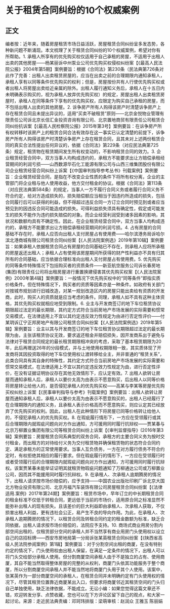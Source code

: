 # 关于租赁合同纠纷的10个权威案例
## 正文
编者按：近年来，随着房屋租赁市场日益活跃，房屋租赁合同纠纷呈多发态势，各种新问题不断涌现。本文梳理了关于租赁合同纠纷的10个权威案例，希望对你有所帮助。1. 承租人所享有的优先购买权仅适用于自己承租的房屋，不适用于出租人出卖的其他房屋——杨某丽诉中州泵业公司优先购买权侵权纠纷案【《最高人民法院公报》2004年第5期】案例要旨：根据《合同法》第230条（民法典第726条对此作了完善：出租人出卖租赁房屋的，应当在出卖之前的合理期限内通知承租人，承租人享有以同等条件优先购买的权利；但是，房屋按份共有人行使优先购买权或者出租人将房屋出卖给近亲属的除外。出租人履行通知义务后，承租人在十五日内未明确表示购买的，视为承租人放弃优先购买权）的规定，房屋出租人出卖租赁房屋时，承租人在同等条件下享有的优先购买权，应限定为购买自己承租的房屋，而不包括出租人出卖的其他房屋。2. 诉争房产所有人购得该房产时清楚诉争房产上存在租赁合同且未提出异议的，适用“买卖不破租赁”原则——北京金悦物业管理有限责任公司诉北京长信汇金投资咨询有限公司、北京置地商贸有限责任公司租赁合同纠纷抗诉案【《最高人民检察院公报》2015年第3号】案例要旨：在诉争房产所有权转移时该房产上的租赁合同合法有效存在这一事实已认定清楚的前提下，诉争房产所有人购得该房产时清楚诉争房产上存在租赁合同，且其未对上述两份租赁合同的真实合法性提出任何异议的，依据《合同法》第229条（对应民法典第725条）规定，租赁物在租赁期间发生所有权变动的，不影响租赁合同的效力。3. 企业租赁经营合同中，双方当事人均构成违约的，承租方不能要求出让方赔偿承租经营期间的利润亏损——山西数源华石化工能源有限公司与山西三维集团股份有限公司企业租赁经营合同纠纷上诉案【《中国审判指导参考丛书》刊载案例】案例要旨：企业租赁经营合同，是指在不改变企业性质的条件下将所有权分离，企业的主管部门将企业租与他人使用收益，他方交付租金的协议。根据《合同法》第113条（对应民法典第584条）的规定，当事人一方不履行合同义务或者履行合同义务不符合约定，给对方造成损失的，损失赔偿额应当相当于因违约所造成的损失，包括合同履行后可以获得的利益，但不得超过违反合同一方订立合同时预见到或者应当预见到的因违反合同可能造成的损失。可得利益损失须具有确定性，假定或可能发生的损失不能作为违约损失赔偿的对象。而企业经营利润受到诸多因素的影响，其状况和数额均具有不确定性。因此，在企业租赁经营合同中，双方当事人均构成违约的，承租方不能要求出让方赔偿承租经营期间的利润亏损。4. 占有房屋的合同基础不存在时，承租人应否向出租人支付房屋占有使用费——哈尔滨港务局诉哈尔滨北港商城有限公司租赁合同纠纷案【《人民法院案例选》2019年第10辑】案例要旨：如果承租人依据租赁合同占有房屋的合同基础已不存在，则承租人应将所承租的房屋返还出租人；承租人占有使用该房屋期间所获得的财产性利益亦不具有归其所有的合同基础，应当依据合理标准向出租人支付房屋占有使用费。5. 优先购买的同等条件特殊情况下包括购买者的资质条件——新亚航空服务公司诉长春房地(集团)有限责任公司将出租房屋进行重置换建侵害其优先购买权案【《人民法院案例》2000年第4辑】案例要旨：一般情况下优先购买权中的“同等条件”即指实质价格条件。但在特殊情况下，购买者的资质等因素亦是一种条件。如政府有关部门对按城市规划进行旧城改造，对某一规划改造区内的房屋只能出卖给有资质的开发商，此时，购买人的资质就是应当考虑的条件。同理，承租人如不具有这种主体资格，其优先购买权就相应地受到限制。6. 业主与开发商签订的地下车位租赁协议期限超过法定的最长期限，其约定方式符合当前房地产市场发展的实际需要和惯常交易模式，在法律适用上不宜以其约定违反效力性规定为由进行否定性评价——付某玥诉辽宁正邦房地产有限公司租赁合同纠纷案【《人民法院案例选》2019年第5辑】案例要旨：业主以其与开发商签订的地下车位租赁协议期限超过法定的最长期限为由，主张该租赁协议无效，要求返还租金并赔偿损失，因开发商系出于避免与法律对于租赁合同规定的最长租赁期限相冲突的考虑，采取了基本租赁期限为20年，此后再赠送26年的分段模式，并与土地使用权期限相一致，其实质体现了开发商将其因投资取得的地下车位使用权让渡转移给业主，并非普通的“租赁关系”，此类合同具有其自身的特殊性，其约定方式符合当前房地产市场发展的实际需要和惯常交易模式，在法律适用上不宜以其约定违反效力性规定为由，进行否定性评价，在没有证据证明协议存在其他无效情形下，应认定有效。7. 出租人欲转让房屋而通知承租人后，承租人以要价太高为由表示不愿意购买，后出租人以同等价格将房屋转让给他人的，是否侵犯承租人的优先购买权——高某与李某等房屋优先购买权纠纷上诉案【《民事审判指导与参考》刊载案例】案例要旨：出租人欲转让房屋而通知承租人后，承租人以要价太高为由表示不愿意购买的，出租人已经履行了在合理期限内的通知义务，且承租人表示价格高而不愿意购买，则应认定其已经放弃了优先购买的权利。因此，出租人在此种情形下将房屋已同等价格转让给他人的，不侵犯承租人的优先购买权。8. 在瑕疵履行情形下，一方应在受领履行或其后合理期限内就瑕疵问题向对方作出通知，方可援用同时履行抗辩权——贾某春与北京万柳置业集团有限公司等租赁合同纠纷上诉案【《审判监督指导》(2016年第3辑】案例要旨：房屋租赁合同系典型的双务合同，承租方的主要合同义务为按时交付租金，而出租方的对待给付义务为交付租赁物并确保租赁物的状态符合合同约定、满足承租方的正常使用要求。当事人互负债务，一方在对方履行债务不符合约定时，有权拒绝其相应的履行要求。但在瑕疵履行的情形下，一方应在受领履行时或者受领履行后的合理期限内就瑕疵问题向对方作出通知，方可援用同时履行抗辩权。该案贾某春未能举证证明其就租赁物瑕疵问题通知了万柳通达公司或万柳置业公司，因而其不能援用同时履行抗辩权。9. 在承租人、次承租人逾期腾房的情况下，出租人请求按市场价赔偿的，应予支持——中国农业出版社印刷厂诉北京大国北方物业投资有限公司、北京月福汽车装饰有限公司房屋租赁合同纠纷案【《法律适用.案例》2017年第24期】案例要旨：租赁市场中，早年订立的中长期租赁合同的租金标准不仅低于转租合同，更远低于当前的市场价，适用原合同之标准显然不能弥补出租人的现有损失。且该差价的巨大利益即由承租人、次承租人获取，不仅损害出租人利益，更有违社会公正，易产生不良的导向作用。为此，在承租人、次承租人逾期腾房的情况下，以租赁合同及转租合同约定的租金数额为标准，缺乏合同依据，出租人请求按市场价赔偿的，法院应予支持。10. 商场式商业用房分割内部空间出租的，仅租赁部分空间的承租人并不当然享有商业用房门头使用权以设立自己的店招标牌——西安市房地局第一分局诉张某英租赁合同纠纷案【《陕西省高级人民法院参阅案例》第1辑】案例要旨：对于分割空间出租的商厦，在没有特别约定的情况下，门头使用权由出租人保留，在满足一定条件的情况下，出租人可以将门头交给部分承租人使用。但分割商厦空间承租人由于不是独立的占有、使用商厦，其自不能当然取得整体房屋的完整的从权利，商厦门头依其功能服务于整个商厦，所以分割商厦空间承租人并不能当然地将商厦门头用于其个人使用。该案中，张某英作为一部分商厦空间的承租人，在租赁合同并未明确约定有门头使用权的情况下，尽管其租赁位置靠近商厦某出入口，但要求将商厦邻近其租赁空间的门头归自己单独使用，缺乏法律依据，不能成立。无讼小编：如果您觉得这篇文章还不错，欢迎转发分享、点赞收藏，您也可以在下方评论区留下自己的观点，和大家一起讨论。来源：走近民法典责编：邓珂玮排版：梁萌审核：赵润众 王雅玉 陈丽娟